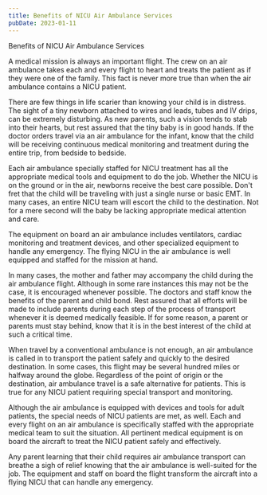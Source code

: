 ```yaml
---
title: Benefits of NICU Air Ambulance Services
pubDate: 2023-01-11
---
```


Benefits of NICU Air Ambulance Services

A medical mission is always an important flight.  The crew on an air ambulance takes each and every flight to heart and treats the patient as if they were one of the family.  This fact is never more true than when the air ambulance contains a NICU patient.

There are few things in life scarier than knowing your child is in distress.  The sight of a tiny newborn attached to wires and leads, tubes and IV drips, can be extremely disturbing.  As new parents, such a vision tends to stab into their hearts, but rest assured that the tiny baby is in good hands.  If the doctor orders travel via an air ambulance for the infant, know that the child will be receiving continuous medical monitoring and treatment during the entire trip, from bedside to bedside.  

Each air ambulance specially staffed for NICU treatment has all the appropriate medical tools and equipment to do the job.  Whether the NICU is on the ground or in the air, newborns receive the best care possible.  Don't fret that the child will be traveling with just a single nurse or basic EMT.  In many cases, an entire NICU team will escort the child to the destination.  Not for a mere second will the baby be lacking appropriate medical attention and care.

The equipment on board an air ambulance includes ventilators, cardiac monitoring and treatment devices, and other specialized equipment to handle any emergency.  The flying NICU in the air ambulance is well equipped and staffed for the mission at hand.  

In many cases, the mother and father may accompany the child during the air ambulance flight.  Although in some rare instances this may not be the case, it is encouraged whenever possible.  The doctors and staff know the benefits of the parent and child bond.  Rest assured that all efforts will be made to include parents during each step of the process of transport whenever it is deemed medically feasible.  If for some reason, a parent or parents must stay behind, know that it is in the best interest of the child at such a critical time.  

When travel by a conventional ambulance is not enough, an air ambulance is called in to transport the patient safely and quickly to the desired destination.  In some cases, this flight may be several hundred miles or halfway around the globe.  Regardless of the point of origin or the destination, air ambulance travel is a safe alternative for patients.  This is true for any NICU patient requiring special transport and monitoring.  

Although the air ambulance is equipped with devices and tools for adult patients, the special needs of NICU patients are met, as well.  Each and every flight on an air ambulance is specifically staffed with the appropriate medical team to suit the situation.  All pertinent medical equipment is on board the aircraft to treat the NICU patient safely and effectively.

Any parent learning that their child requires air ambulance transport can breathe a sigh of relief knowing that the air ambulance is well-suited for the job.  The equipment and staff on board the flight transform the aircraft into a flying NICU that can handle any emergency.